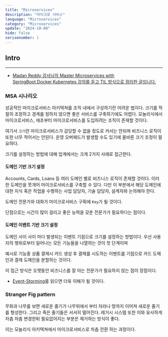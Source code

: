 ```yaml
---
title: "Microservices"
description: "마이크로 서비스"
language: "Microservices"
category: "Microservices"
update: "2024-10-08"
hide: false
serisenumber: 1
---
```

## Intro
---
- [Madan Reddy 강사님의 Master Microservices with SpringBoot,Docker,Kubernetes 강의를 듣고 TIL 방식으로 정리한 글입니다.](https://www.udemy.com/course/master-microservices-with-spring-docker-kubernetes/)

### MSA 시나리오
성공적인 마이크로서비스 아키텍쳐를 조직 내에서 구성하기란 어려운 법이다. 크기를 적절히 조정하고 경계를 정하지 않으면 좋은 서비스를 구축하기에도 어렵다. 모놀리식에서 마이크로서비스, 애초부터 마이크로서비스를 도입하려는 조직이 존재할 것이다.

여기서 `크기`란 마이크로서비스가 감당할 수 없을 정도로 커서는 안되며 비즈니스 로직이 또한 너무 적어서는 안된다. 운영 오버헤드가 발생할 수도 있기에 올바른 크기 조정이 필요하다.

크기를 설정하는 방법에 대해 업계에서는 크게 2가지 사례로 접근한다.

#### 도메인 기반 크기 설정
Accounts, Cards, Loans 등 여러 도메인 별로 비즈니스 로직이 존재할 것이다. 이러한 도메인을 쪼개어 마이크로서비스를 구축할 수 있다. 다만 이 부분에서 해당 도메인에 대한 지식 혹은 작업을 수행하는 사업 담당자, 기술 담당자, 설계자와 논의해야 한다.

도메인 전문가와 대화가 마이크로서비스 구획에 `Key`가 될 것이다.

단점으로는 시간이 많이 걸리고 좋은 능력을 갖춘 전문가가 필요하다는 점이다.

#### 도메인 이벤트 기반 크기 설정
도메인 사이 사이 마다 발생되는 이벤트 기점으로 크기를 설정하는 방법이다. 우선 사용자의 행위로부터 일어나는 모든 기능들을 나열하는 것이 첫 단계이며

예시로 기능중 상품 결제시 카드 생성 후 결제를 시도하는 이벤트를 기점으로 카드 도메인과 결제 도메인을 분할하는 것이다.

이 접근 방식은 오랫동안 비즈니스를 잘 아는 전문가가 필요하지 않는 점이 장점이다.

- [Event-Storming](https://www.lucidchart.com/blog/ddd-event-storming)를 읽으면 더욱 이해가 될 것이다.

### Stranger Fig pattern
무화과 나무를 보면 새로운 줄기가 나무위에서 부터 자라나 땅까지 이어져 새로운 줄기를 형성한다. 그리고 죽은 줄기들은 서서히 떨어진다. 레거시 시스템 또한 이와 유사하게 차츰 차츰 변경한뒤 필요없어지는 부분은 제거하는 방식이 좋다.

이는 모놀리식 아키텍쳐에서 마이크로서비스로 차츰 전환 하는 과정이다.